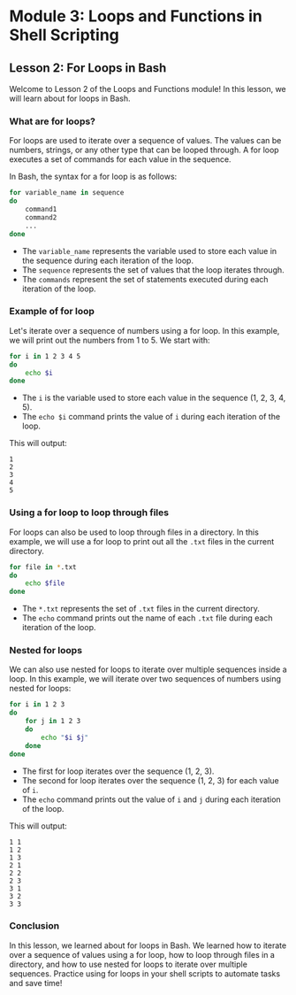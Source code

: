 # Module 3: Loops and Functions in Shell Scripting

## Lesson 2: For Loops in Bash

Welcome to Lesson 2 of the Loops and Functions module! In this lesson, we will learn about for loops in Bash.

### What are for loops?

For loops are used to iterate over a sequence of values. The values can be numbers, strings, or any other type that can be looped through. A for loop executes a set of commands for each value in the sequence.

In Bash, the syntax for a for loop is as follows:

```bash
for variable_name in sequence
do
    command1
    command2
    ...
done
```

- The `variable_name` represents the variable used to store each value in the sequence during each iteration of the loop.
- The `sequence` represents the set of values that the loop iterates through.
- The `commands` represent the set of statements executed during each iteration of the loop.

### Example of for loop

Let's iterate over a sequence of numbers using a for loop. In this example, we will print out the numbers from 1 to 5. We start with:

```bash
for i in 1 2 3 4 5
do
    echo $i
done
```

- The `i` is the variable used to store each value in the sequence (1, 2, 3, 4, 5).
- The `echo $i` command prints the value of `i` during each iteration of the loop.

This will output:

```
1
2
3
4
5
```

### Using a for loop to loop through files

For loops can also be used to loop through files in a directory. In this example, we will use a for loop to print out all the `.txt` files in the current directory.

```bash
for file in *.txt
do
    echo $file
done
```

- The `*.txt` represents the set of `.txt` files in the current directory.
- The `echo` command prints out the name of each `.txt` file during each iteration of the loop.

### Nested for loops

We can also use nested for loops to iterate over multiple sequences inside a loop. In this example, we will iterate over two sequences of numbers using nested for loops:

```bash
for i in 1 2 3
do
    for j in 1 2 3
    do
        echo "$i $j"
    done
done
```

- The first for loop iterates over the sequence (1, 2, 3).
- The second for loop iterates over the sequence (1, 2, 3) for each value of `i`.
- The `echo` command prints out the value of `i` and `j` during each iteration of the loop.

This will output:

```
1 1
1 2
1 3
2 1
2 2
2 3
3 1
3 2
3 3
```

### Conclusion

In this lesson, we learned about for loops in Bash. We learned how to iterate over a sequence of values using a for loop, how to loop through files in a directory, and how to use nested for loops to iterate over multiple sequences. Practice using for loops in your shell scripts to automate tasks and save time!